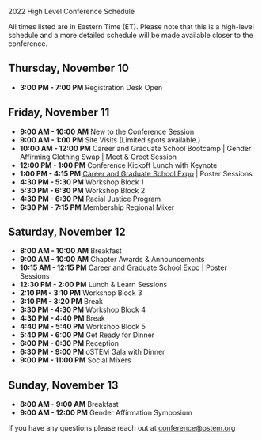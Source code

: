 
<SiteLayout title="Schedule">

<div className="border-b-4 border-mulberry border-solid pb-4 mb-4 text-center">
    <p className="text-5xl font-display font-black">
        2022 High Level Conference Schedule
    </p>
</div>

All times listed are in Eastern Time (ET). Please note that this is a high-level schedule and a more detailed schedule will be made available closer to the conference.

## Thursday, November 10
- **3:00 PM - 7:00 PM**   Registration Desk Open
    
## Friday, November 11
- **9:00 AM - 10:00 AM**   New to the Conference Session
- **9:00 AM - 1:00 PM**    Site Visits (Limited spots available.)
- **10:00 AM - 12:00 PM**  Career and Graduate School Bootcamp | Gender Affirming Clothing Swap | Meet & Greet Session
- **12:00 PM - 1:00 PM**   Conference Kickoff Lunch with Keynote 
- **1:00 PM - 4:15 PM**	   [Career and Graduate School Expo](https://docs.google.com/document/d/1VTDHJsQ7WGci9WwfWzII3hnkitn2utuVXdQnAiJEPzo/edit?usp=sharing) | Poster Sessions
- **4:30 PM - 5:30 PM**	   Workshop Block 1
- **5:30 PM - 6:30 PM**	   Workshop Block 2
- **4:30 PM - 6:30 PM**	   Racial Justice Program
- **6:30 PM - 7:15 PM**	   Membership Regional Mixer

## Saturday, November 12
- **8:00 AM - 10:00 AM**	Breakfast
- **9:00 AM - 10:00 AM**	Chapter Awards & Announcements
- **10:15 AM - 12:15 PM**	[Career and Graduate School Expo](https://docs.google.com/document/d/1VTDHJsQ7WGci9WwfWzII3hnkitn2utuVXdQnAiJEPzo/edit?usp=sharing) | Poster Sessions
- **12:30 PM - 2:00 PM**	Lunch & Learn Sessions
- **2:10 PM - 3:10 PM**	    Workshop Block 3
- **3:10 PM - 3:20 PM**	    Break
- **3:30 PM - 4:30 PM**	    Workshop Block 4
- **4:30 PM - 4:40 PM**	    Break   
- **4:40 PM - 5:40 PM**	    Workshop Block 5
- **5:40 PM - 6:00 PM**	    Get Ready for Dinner
- **6:00 PM - 6:30 PM**	    Reception
- **6:30 PM - 9:00 PM**	    oSTEM Gala with Dinner
- **9:00 PM - 11:00 PM**	Social Mixers

## Sunday, November 13
- **8:00 AM - 9:00 AM**	    Breakfast
- **9:00 AM - 12:00 PM**	Gender Affirmation Symposium    

If you have any questions please reach out at [conference@ostem.org](mailto:conference@ostem.org?subject=High-Level%20Schedule%20Question%20)

</SiteLayout>
